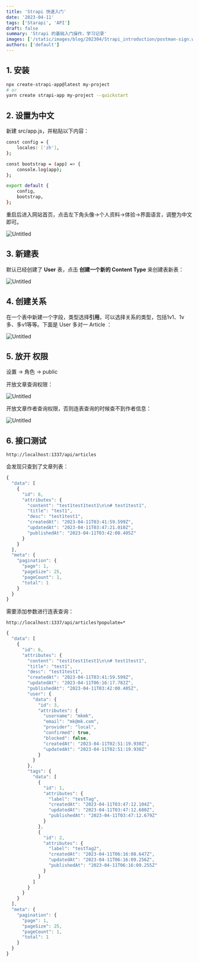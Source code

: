 ```yaml
---
title: 'Strapi 快速入门'
date: '2023-04-11'
tags: ['Starapi', 'API']
draft: false
summary: 'Strapi 的基础入门操作，学习记录'
images: ['/static/images/blog/202304/Strapi_introduction/postman-sign.webp']
authors: ['default']
---
```


## 1. 安装

```bash
npx create-strapi-app@latest my-project
# or
yarn create strapi-app my-project --quickstart
```

## 2. 设置为中文

新建 src/app.js，并粘贴以下内容：

```bash
const config = {
    locales: ['zh'],
};

const bootstrap = (app) => {
    console.log(app);
};

export default {
    config,
    bootstrap,
};
```

重启后进入网站首页，点击左下角头像→个人资料→体验→界面语言，调整为中文即可。

![Untitled](/static/images/blog/202304/Strapi_introduction/Untitled.webp)

## 3. 新建表

默认已经创建了 **User** 表，点击 **创建一个新的 Content Type** 来创建表新表：

![Untitled](/static/images/blog/202304/Strapi_introduction/Untitled%201.webp)

## 4. 创建关系

在一个表中新建一个字段，类型选择**引用**，可以选择关系的类型，包括1v1、1v多、多v1等等。下面是 User 多对一 Article ：

![Untitled](/static/images/blog/202304/Strapi_introduction/Untitled%202.webp)

## 5. 放开 权限

设置 → 角色 → public

开放文章查询权限：

![Untitled](/static/images/blog/202304/Strapi_introduction/Untitled%203.webp)

开放文章作者查询权限，否则连表查询的时候查不到作者信息：

![Untitled](/static/images/blog/202304/Strapi_introduction/Untitled%204.webp)

## 6. 接口测试

```
http://localhost:1337/api/articles
```

会发现只查到了文章列表：

```js showLineNumberson
{
  "data": [
    {
      "id": 6,
      "attributes": {
        "content": "test1test1test1\n\n# test1test1",
        "title": "test1",
        "desc": "test1test1",
        "createdAt": "2023-04-11T03:41:59.599Z",
        "updatedAt": "2023-04-11T03:47:21.010Z",
        "publishedAt": "2023-04-11T03:42:00.405Z"
      }
    }
  ],
  "meta": {
    "pagination": {
      "page": 1,
      "pageSize": 25,
      "pageCount": 1,
      "total": 1
    }
  }
}
```

需要添加参数进行连表查询：

```
http://localhost:1337/api/articles?populate=*
```

```js showLineNumberson
{
  "data": [
    {
      "id": 6,
      "attributes": {
        "content": "test1test1test1\n\n# test1test1",
        "title": "test1",
        "desc": "test1test1",
        "createdAt": "2023-04-11T03:41:59.599Z",
        "updatedAt": "2023-04-11T06:16:17.782Z",
        "publishedAt": "2023-04-11T03:42:00.405Z",
        "user": {
          "data": {
            "id": 3,
            "attributes": {
              "username": "mkmk",
              "email": "mk@mk.com",
              "provider": "local",
              "confirmed": true,
              "blocked": false,
              "createdAt": "2023-04-11T02:51:19.930Z",
              "updatedAt": "2023-04-11T02:51:19.930Z"
            }
          }
        },
        "tags": {
          "data": [
            {
              "id": 1,
              "attributes": {
                "label": "testTag",
                "createdAt": "2023-04-11T03:47:12.104Z",
                "updatedAt": "2023-04-11T03:47:12.680Z",
                "publishedAt": "2023-04-11T03:47:12.679Z"
              }
            },
            {
              "id": 2,
              "attributes": {
                "label": "testTag2",
                "createdAt": "2023-04-11T06:16:08.647Z",
                "updatedAt": "2023-04-11T06:16:09.256Z",
                "publishedAt": "2023-04-11T06:16:09.255Z"
              }
            }
          ]
        }
      }
    }
  ],
  "meta": {
    "pagination": {
      "page": 1,
      "pageSize": 25,
      "pageCount": 1,
      "total": 1
    }
  }
}
```
